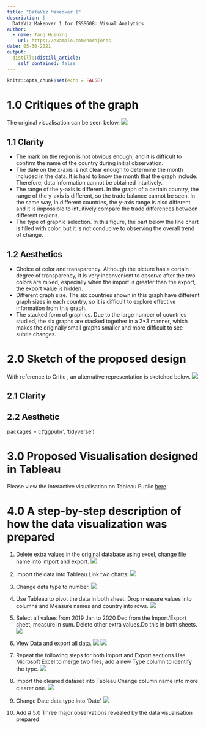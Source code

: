 ```yaml
---
title: "DataViz Makeover 1"
description: |
  DataViz Makeover 1 for ISSS608: Visual Analytics
author:
  - name: Tang Huining
    url: https://example.com/norajones
date: 05-30-2021
output:
  distill::distill_article:
    self_contained: false
---
```



```r
knitr::opts_chunk$set(echo = FALSE)
```
# 1.0 Critiques of the graph

The original visualisation can be seen below.
![](img/original.png)

## 1.1 Clarity

* The mark on the region is not obvious enough, and it is difficult to confirm the name of the country during initial observation.
* The date on the x-axis is not clear enough to determine the month included in the data. It is hard to know the month that the graph include. Therefore, data information cannot be obtained intuitively.
* The range of the y-axis is different. In the graph of a certain country, the range of the y-axis is different, so the trade balance cannot be seen. In the same way, in different countries, the y-axis range is also different and it is impossible to intuitively compare the trade differences between different regions.
* The type of graphic selection. In this figure, the part below the line chart is filled with color, but it is not conducive to observing the overall trend of change.

## 1.2 Aesthetics

* Choice of color and transparency. Although the picture has a certain degree of transparency, it is very inconvenient to observe after the two colors are mixed, especially when the import is greater than the export, the export value is hidden.
* Different graph size. The six countries shown in this graph have different graph sizes in each country, so it is difficult to explore effective information from this graph.
* The stacked form of graphics. Due to the large number of countries studied, the six graphs are stacked together in a 2*3 manner, which makes the originally small graphs smaller and more difficult to see subtle changes.


# 2.0 Sketch of the proposed design
With reference to Critic , an alternative representation is sketched below.
![](img/sketch.jpg)

## 2.1 Clarity



## 2.2 Aesthetic
packages = c('ggpubr', 'tidyverse')


# 3.0 Proposed Visualisation designed in Tableau

Please view the interactive visualisation on Tableau Public [here](网页)


# 4.0 A step-by-step description of how the data visualization was prepared

1. Delete extra values in the original database using excel, change file name into import and export.
![](img/change-1.png)

2. Import the data into Tableau.Link two charts.
![](img/change-2.png)
3. Change data type to number. 
![](img/change-3.png)
4. Use Tableau to pivot the data in both sheet. Drop measure values into columns and Measure names and country into rows.
![](img/change-4.png)
5. Select all values from 2019 Jan to 2020 Dec from the Import/Export sheet, measure in sum. Delete other extra values.Do this in both sheets.  
![](img/change-5.png)
6. View Data and export all data.
![](img/change-6.png)
![](img/change-7.png)
7. Repeat the following steps for both Import and Export sections.Use Microsoft Excel to merge two files, add a new Type column to identify the type.
![](img/change-8.png)
8. Import the cleaned dataset into Tableau.Change column name into more clearer one.
![](img/change-9.png)
9. Change Date data type into 'Date'.
![](img/change-10.png)
10.
Add
# 5.0 Three major observations revealed by the data visualisation prepared





